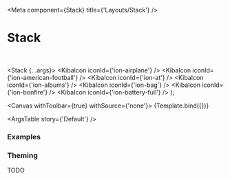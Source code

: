 

<Meta
  component={Stack}
  title={'Layouts/Stack'}
/>

# Stack

<br/>

  <Stack {...args}>
    <KibaIcon iconId={'ion-airplane'} />
    <KibaIcon iconId={'ion-american-football'} />
    <KibaIcon iconId={'ion-at'} />
    <KibaIcon iconId={'ion-albums'} />
    <KibaIcon iconId={'ion-bag'} />
    <KibaIcon iconId={'ion-bonfire'} />
    <KibaIcon iconId={'ion-battery-full'} />
  </Stack>
);

<Canvas withToolbar={true} withSource={'none'}>
  <Story name='Default' args={{}}>
    {Template.bind({})}
  </Story>
</Canvas>

<ArgsTable story={'Default'} />

### Examples

<Canvas>
  <Story name='Vertical'>
    <Stack direction={Direction.Vertical}>
      <KibaIcon iconId={'ion-accessibility'} />
      <KibaIcon iconId={'ion-american-football'} />
      <KibaIcon iconId={'ion-at'} />
      <KibaIcon iconId={'ion-albums'} />
      <KibaIcon iconId={'ion-bag'} />
      <KibaIcon iconId={'ion-bonfire'} />
      <KibaIcon iconId={'ion-battery-full'} />
    </Stack>
  </Story>
</Canvas>

<Canvas>
  <Story name='Spaced'>
    <Stack direction={Direction.Horizontal}>
      <KibaIcon iconId={'ion-accessibility'} />
      <KibaIcon iconId={'ion-american-football'} />
      <Stack.Item growthFactor={1} shrinkFactor={1} />
      <KibaIcon iconId={'ion-battery-full'} />
    </Stack>
  </Story>
</Canvas>

<Canvas>
  <Story name='Wrapped Items'>
    <Stack direction={Direction.Horizontal} shouldWrapItems={true}>
      <BackgroundView color='#afefef'>
        <Box width='300px' height='50px' />
      </BackgroundView>
      <BackgroundView color='#dfdfef'>
        <Box width='400px' height='50px' />
      </BackgroundView>
      <BackgroundView color='#afdfed'>
        <Box width='500px' height='50px' />
      </BackgroundView>
    </Stack>
  </Story>
</Canvas>

<Canvas>
  <Story name='Wrapped Pills'>
    <Stack direction={Direction.Horizontal} shouldWrapItems={true} isFullHeight={true}>
      <BackgroundView color='#afefef'>
        <Box width='300px' height='50px' />
      </BackgroundView>
      <BackgroundView color='#afefef'>
        <Box width='300px' height='50px' />
      </BackgroundView>
      <BackgroundView color='#afefef'>
        <Box width='300px' height='50px' />
      </BackgroundView>
      <BackgroundView color='#afefef'>
        <Box width='300px' height='50px' />
      </BackgroundView>
      <BackgroundView color='#afefef'>
        <Box width='300px' height='50px' />
      </BackgroundView>
      <BackgroundView color='#afefef'>
        <Box width='300px' height='50px' />
      </BackgroundView>
      <Box isFullWidth={true} />
    </Stack>
  </Story>
</Canvas>

<Canvas>
  <Story name='Shrink below size'>
    <Box height='100px'>
      <Stack direction={Direction.Vertical} isFullHeight={true}>
        <BackgroundView color='#afefef'>
          <Box height='50px' />
        </BackgroundView>
        <Stack.Item shrinkFactor={1} shouldShrinkBelowContentSize={true}>
          <BackgroundView color='#f5a5b5'>
            <Box isScrollableVertically={true}>
              <Box height='500px' />
            </Box>
          </BackgroundView>
        </Stack.Item>
      </Stack>
    </Box>
  </Story>
</Canvas>

### Theming

TODO
